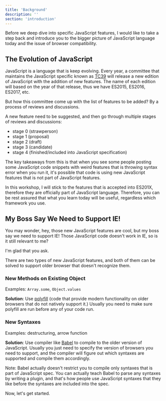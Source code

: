 ```yaml
---
title: 'Background'
description: ''
section: 'introduction'
---
```


Before we deep dive into specific JavaScript features, I would like to take a step back and introduce you to the bigger picture of JavaScript language today and the issue of browser compatibility.

## The Evolution of JavaScript

JavaScript is a language that is keep evolving. Every year, a committee that maintains the JavaScript specific known as [TC39][tc39] will release a new edition of JavaScript with the addition of new features. The name of each edition will based on the year of that release, thus we have ES2015, ES2016, ES2017, etc.

But how this committee come up with the list of features to be added? By a process of reviews and discussions.

A new feature need to be suggested, and then go through multiple stages of reviews and discussions:

- stage 0 (strawperson)
- stage 1 (proposal)
- stage 2 (draft)
- stage 3 (candidate)
- stage 4 (finished/included into JavaScript specification)

The key takeaways from this is that when you see some people posting some JavaScript code snippets with weird features that is throwing syntax error when you run it, it's possible that code is using new JavaScript features that is not part of JavaScript features.

In this workshop, I will stick to the features that is accepted into ES201X, therefore they are officially part of JavaScript language. Therefore, you can be rest assured that what you learn today will be useful, regardless which framework you use.

## My Boss Say We Need to Support IE!

You may wonder, hey, those new JavaScript features are cool, but my boss say we need to support IE! Those JavaScript code doesn't work in IE, so is it still relevant to me?

I'm glad that you ask.

There are two types of new JavaScript features, and both of them can be solved to support older browser that doesn't recognize them.

### New Methods on Existing Object

Examples: `Array.some`, `Object.values`

**Solution**: Use [polyfill] (code that provide modern functionality on older browsers that do not natively support it.) Usually you need to make sure polyfill are run before any of your code run.

### New Syntaxes

Examples: destructuring, arrow function

**Solution**: Use compiler like [Babel][babel] to compile to the older version of JavaScript. Usually you just need to specify the version of browsers you need to support, and the compiler will figure out which syntaxes are supported and compile them accordingly.

Note: Babel actually doesn't restrict you to compile only syntaxes that is part of JavaScript spec. You can actually teach Babel to parse any syntaxes by writing a plugin, and that's how people use JavaScript syntaxes that they like before the syntaxes are included into the spec.

Now, let's get started.

[tc39]: https://tc39.github.io/
[polyfill]: https://developer.mozilla.org/en-US/docs/Glossary/Polyfill
[babel]: https://babeljs.io/
